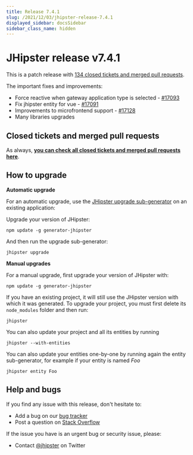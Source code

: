 ```yaml
---
title: Release 7.4.1
slug: /2021/12/03/jhipster-release-7.4.1
displayed_sidebar: docsSidebar
sidebar_class_name: hidden
---
```


JHipster release v7.4.1
==================

This is a patch release with [134 closed tickets and merged pull requests](https://github.com/jhipster/generator-jhipster/issues?q=milestone%3A7.4.1+is%3Aclosed).

The important fixes and improvements:
- Force reactive when gateway application type is selected - [#17093](https://github.com/jhipster/generator-jhipster/pull/17093)
- Fix jhipster entity for vue - [#17091](https://github.com/jhipster/generator-jhipster/pull/17091)
- Improvements to microfrontend support - [#17128](https://github.com/jhipster/generator-jhipster/pull/17128)
- Many libraries upgrades


Closed tickets and merged pull requests
------------
As always, __[you can check all closed tickets and merged pull requests here](https://github.com/jhipster/generator-jhipster/issues?q=milestone%3A7.4.1+is%3Aclosed)__.

How to upgrade
------------

**Automatic upgrade**

For an automatic upgrade, use the [JHipster upgrade sub-generator](/upgrading-an-application/) on an existing application:

Upgrade your version of JHipster:

```
npm update -g generator-jhipster
```

And then run the upgrade sub-generator:

```
jhipster upgrade
```

**Manual upgrades**

For a manual upgrade, first upgrade your version of JHipster with:

```
npm update -g generator-jhipster
```

If you have an existing project, it will still use the JHipster version with which it was generated.
To upgrade your project, you must first delete its `node_modules` folder and then run:

```
jhipster
```

You can also update your project and all its entities by running

```
jhipster --with-entities
```

You can also update your entities one-by-one by running again the entity sub-generator, for example if your entity is named _Foo_

```
jhipster entity Foo
```


Help and bugs
--------------

If you find any issue with this release, don't hesitate to:

- Add a bug on our [bug tracker](https://github.com/jhipster/generator-jhipster/issues?state=open)
- Post a question on [Stack Overflow](http://stackoverflow.com/tags/jhipster/info)

If the issue you have is an urgent bug or security issue, please:

- Contact [@jhipster](https://twitter.com/jhipster) on Twitter
